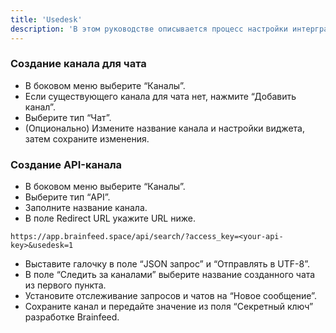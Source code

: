 ```yaml
---
title: 'Usedesk'
description: 'В этом руководстве описывается процесс настройки интерграции AI-бота BrainFeed и Usedesk.'
---
```


### Создание канала для чата
- В боковом меню выберите “Каналы”.
- Если существующего канала для чата нет, нажмите “Добавить канал”.
- Выберите тип “Чат”.
- (Опционально) Измените название канала и настройки виджета, затем сохраните изменения.

### Создание API-канала

- В боковом меню выберите “Каналы”.
- Выберите тип “API”.
- Заполните название канала.
- В поле Redirect URL укажите URL ниже.
```
https://app.brainfeed.space/api/search/?access_key=<your-api-key>&usedesk=1
```

- Выставите галочку в поле “JSON запрос” и “Отправлять в UTF-8”.
- В поле  “Cледить за каналами” выберите название созданного чата из первого пункта.
- Установите отслеживание запросов и чатов на “Новое сообщение”.
- Сохраните канал и передайте значение из поля “Секретный ключ” разработке Brainfeed.

